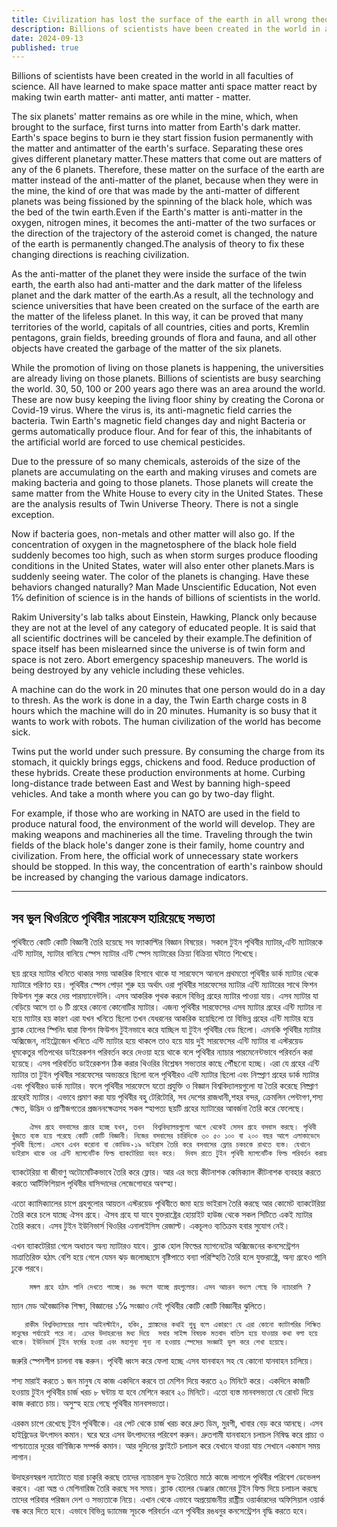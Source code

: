```yaml
---
title: Civilization has lost the surface of the earth in all wrong theories
description: Billions of scientists have been created in the world in all faculties of science. All have learned to make space matter anti space matter react by making twin earth matter- anti matter, anti matter - matter.
date: 2024-09-13
published: true
---
```


Billions of scientists have been created in the world in all faculties of science. All have learned to make space matter anti space matter react by making twin earth matter- anti matter, anti matter - matter.

The six planets' matter remains as ore while in the mine, which, when brought to the surface, first turns into matter from Earth's dark matter. Earth's space begins to burn ie they start fission fusion permanently with the matter and antimatter of the earth's surface. Separating these ores gives different planetary matter.These matters that come out are matters of any of the 6 planets. Therefore, these matter on the surface of the earth are matter instead of the anti-matter of the planet, because when they were in the mine, the kind of ore that was made by the anti-matter of different planets was being fissioned by the spinning of the black hole, which was the bed of the twin earth.Even if the Earth's matter is anti-matter in the oxygen, nitrogen mines, it becomes the anti-matter of the two surfaces or the direction of the trajectory of the asteroid comet is changed, the nature of the earth is permanently changed.The analysis of theory to fix these changing directions is reaching civilization.

As the anti-matter of the planet they were inside the surface of the twin earth, the earth also had anti-matter and the dark matter of the lifeless planet and the dark matter of the earth.As a result, all the technology and science universities that have been created on the surface of the earth are the matter of the lifeless planet. In this way, it can be proved that many territories of the world, capitals of all countries, cities and ports, Kremlin pentagons, grain fields, breeding grounds of flora and fauna, and all other objects have created the garbage of the matter of the six planets.

While the promotion of living on those planets is happening, the universities are already living on those planets. Billions of scientists are busy searching the world. 30, 50, 100 or 200 years ago there was an area around the world. These are now busy keeping the living floor shiny by creating the Corona or Covid-19 virus.
                              Where the virus is, its anti-magnetic field carries the bacteria.  Twin Earth's magnetic field changes day and night
Bacteria or germs automatically produce flour. 
And for fear of this, the inhabitants of the artificial world are forced to use chemical pesticides.

Due to the pressure of so many chemicals, asteroids of the size of the planets are accumulating on the earth and making viruses and comets are making bacteria and going to those planets. Those planets will create the same matter from the White House to every city in the United States. These are the analysis results of Twin Universe Theory. There is not a single exception.

Now if bacteria goes, non-metals and other matter will also go. If the concentration of oxygen in the magnetosphere of the black hole field suddenly becomes too high, such as when storm surges produce flooding conditions in the United States, water will also enter other planets.Mars is suddenly seeing water. The color of the planets is changing. Have these behaviors changed naturally?
Man Made Unscientific Education, 
Not even 1℅ definition of science is in the hands of billions of scientists in the world.

Rakim University's lab talks about Einstein, Hawking, Planck only because they are not at the level of any category of educated people. It is said that all scientific doctrines will be canceled by their example.The definition of space itself has been mislearned since the universe is of twin form and space is not zero.
Abort emergency spaceship maneuvers. The world is being destroyed by any vehicle including these vehicles.

A machine can do the work in 20 minutes that one person would do in a day to thresh.  As the work is done in a day, the Twin Earth charge costs in 8 hours which the machine will do in 20 minutes. Humanity is so busy that it wants to work with robots. The human civilization of the world has become sick.

Twins put the world under such pressure. By consuming the charge from its stomach, it quickly brings eggs, chickens and food. Reduce production of these hybrids. Create these production environments at home.
Curbing long-distance trade between East and West by banning high-speed vehicles. And take a month where you can go by two-day flight.

For example, if those who are working in NATO are used in the field to produce natural food, the environment of the world will develop. They are making weapons and machineries all the time. Traveling through the twin fields of the black hole's danger zone is their family, home country and civilization.
From here, the official work of unnecessary state workers should be stopped. 
In this way, the concentration of earth's rainbow should be increased by changing the various damage indicators.

---

## সব ভুল থিওরিতে পৃথিবীর সারফেস হারিয়েছে সভ‍্যতা

পৃথিবীতে কোটি কোটি বিজ্ঞানী তৈরি হয়েছে সব ফ‍্যাকাল্টির বিজ্ঞান বিষয়ের। সকলে টুইন পৃথিবীর ম‍্যাটার,এন্টি ম‍্যাটারকে এন্টি ম‍্যাটার, ম‍্যাটার বানিয়ে স্পেস ম‍্যাটার এন্টি স্পেস ম‍্যাটারের ক্রিয়া বিক্রিয়া ঘটাতে শিখেছে।

ছয় গ্রহের ম‍্যাটার খনিতে থাকার সময় আকরিক হিসাবে থাকে যা সারফেসে আনলে প্রথমতো পৃথিবীর ডার্ক ম‍্যাটার থেকে ম‍্যাটারে   পরিণত হয়। পৃথিবীর স্পেস পোড়া শুরু হয় অর্থাৎ ওরা পৃথিবীর সারফেসের ম‍্যাটার এন্টি ম‍্যাটারের সাথে ফিশন ফিউশন শুরু করে দেয় পারম‍্যানেন্টলি। এসব আকরিক পৃথক করলে বিভিন্ন গ্রহের ম‍্যাটার পাওয়া যায়। এসব ম‍্যাটার যা বেড়িয়ে আসে তা ৬ টি গ্রহের কোনো কোনোটির ম‍্যাটার। এজন‍্য পৃথিবীর সারফেসের এসব ম‍্যাটার গ্রহের এন্টি ম‍্যাটার না হয়ে ম‍্যাটার হয় কারণ এরা যখন খনিতে ছিলো তখন যেধরনের আকরিক হয়েছিলো তা বিভিন্ন গ্রহের এন্টি ম‍্যাটার হয়ে ব্ল‍্যাক হোলের স্পিনিং দ্বারা ফিশন ফিউশন টুইনভাবে করে যাচ্ছিল যা টুইন পৃথিবীর বেড ছিলো। এমনকি পৃথিবীর ম‍্যাটার অক্সিজেন, নাইট্রোজেন খনিতে এন্টি ম‍্যাটার হয়ে থাকলে তাও হয়ে যায় দুই সারফেসের এন্টি ম‍্যাটার বা এস্টরয়েড ধূমকেতুর গতিপথের ডাইরেকশন পরিবর্তন করে দেওয়া হয়ে থাকে বলে পৃথিবীর ন‍্যাচার পারমেনেন্টভাবে পরিবর্তন করা হয়েছে। এসব পরিবর্তিত ডাইরেকশন ঠিক করার থিওরির বিশ্লেষন সভ‍্যতার কাছে পৌঁছনো হচ্ছে।
এরা যে গ্রহের এন্টি ম‍্যাটার তা টুইন পৃথিবীর সারফেসের অভ‍্যন্তরে ছিলো বলে পৃথিবীরও এন্টি ম‍্যাটার ছিলো এবং নিস্প্রাণ গ্রহের ডার্ক ম‍্যাটার এবং পৃথিবীরও ডার্ক ম‍্যাটার। ফলে পৃথিবীর সারফেসে যতো প্রযুক্তি ও বিজ্ঞান  বিশ্ববিদ্যালয়গুলো যা তৈরি করেছে নিষ্প্রাণ গ্রহেরই ম‍্যাটার। এভাবে প্রমাণ করা যায় পৃথিবীর বহু টেরিটোরি, সব দেশের রাজধানী,শহর বন্দর, ক্রেমলিন পেন্টাগণ,শস‍্য ক্ষেত, উদ্ভিদ ও প্রাণীজগতের প্রজননক্ষেত্রসহ সকল স্হাপত‍্য ছয়টি গ্রহের ম‍্যাটারের আবর্জনা তৈরি করে ফেলেছে।

        ঐসব গ্রহে বসবাসের প্রচার হচ্ছে যখন, তখন  বিশ্ববিদ্যালয়গুলো আগে থেকেই সেসব গ্রহে বসবাস করছে। পৃথিবী খুঁজতে ব‍্যস্ত হয়ে পরেছে কোটি কোটি বিজ্ঞানী। নিজের বসবাসের চারিদিকে ৩০ ৫০ ১০০ বা ২০০ বছর আগে এলাকাভেদে পৃথিবী ছিলো। এসবে এখন করোনা বা কোভিড-১৯ ভাইরাস তৈরি করে বসবাসের ফ্লোর চকচকে রাখতে ব‍্যস্ত। যেখানে ভাইরাস থাকে ওর এন্টি ম‍্যাগনেটিক ফিল্ড ব‍্যাকটেরিয়া বহন করে।  দিবস রাতে টুইন পৃথিবী ম‍্যাগনেটিক ফিল্ড পরিবর্তন করায়
ব‍্যাকটেরিয়া বা জীবাণু অটোমেটিকভাবে তৈরি করে ফ্লোর। 
আর এর ভয়ে কীটনাশক কেমিক‍্যাল কীটনাশক  ব‍্যবহার করতে করতে আর্টিফিশিয়াল পৃথিবীর বাসিন্দাদের লেজেগোবরে অবস্হা।

এতো ক‍্যামিক‍্যালের চাপে গ্রহগুলোর আয়তন এস্টরয়েড পৃথিবীতে জমা হয়ে ভাইরাস তৈরি করছে আর কোমেট ব‍্যাকটেরিয়া তৈরি করে চলে যাচ্ছে ঐসব গ্রহে। ঐসব গ্রহে যা যাবে যুক্তরাষ্ট্রের হোয়াইট হাউজ থেকে সকল সিটিতে একই ম‍্যাটার তৈরি করবে। এসব টুইন ইউনিভার্স থিওরির এনালাইসিস রেজাল্ট। একচূলও ব‍্যতিক্রম হবার সুযোগ নেই।

এখন ব‍্যাকটেরিয়া গেলে অধাতব অন‍্য ম‍্যাটারও যাবে। ব্ল‍্যাক হোল ফিল্ডের ম‍্যাগনেটের অক্সিজেনের কনসেন্ট্রেশন মাত্রাতিরিক্ত হঠাৎ বেশি হয়ে গেলে যেমন ঝড় জলোচ্ছাসে বৃষ্টিপাতে বন‍্যা পরিস্হিতি তৈরি হলে যুক্তরাষ্ট্রে, অন‍্য গ্রহেও পানি ঢুকে পরবে।

        মঙ্গল গ্রহে হঠাৎ পানি দেখতে পাচ্ছে। রঙ বদলে যাচ্ছে গ্রহগুলোর। এসব আচরন বদলে গেছে কি ন‍্যাচারালি ?
ম‍্যান মেড অবৈজ্ঞানিক শিক্ষা, 
বিজ্ঞানের ১℅ সংজ্ঞাও নেই পৃথিবীর কোটি কোটি বিজ্ঞানীর ঝুলিতে।
   
       রাকীম বিশ্ববিদ্যালয়ের ল‍্যাব আইনস্টাইন, হকিং, প্ল‍্যাঙ্কদের কথাই শুধু বলে একারণে যে এরা কোনো ক‍্যাটাগরির শিক্ষিত মানুষের পর্যায়েই পরে না। এদের উদাহরনের মধ‍্য দিয়ে  সবার সাইন্স বিষয়ক মতবাদ বাতিল হয়ে যাওয়ার কথা বলা হয়ে থাকে। ইউনিভার্স টুইন ফর্মের হওয়া এবং মহাশূন‍্য শূন‍্য না হওয়ায় স্পেসের সংজ্ঞাই ভুল করে শেখা হয়েছে।
জরুরি স্পেসশীপ চালনা বন্ধ করুন। পৃথিবী ধ্বংস করে ফেলা হচ্ছে এসব যানবাহন সহ যে কোনো যানবাহন চালিয়ে।

শস‍্য মারাই করতে ১ জন মানুষ যে কাজ একদিনে করবে তা মেশিন দিয়ে করতে  ২০ মিনিটে করে।  একদিনে কাজটি হওয়ায় টুইন পৃথিবীর চার্জ খরচ ৮ ঘন্টায় যা হবে মেশিনে করবে ২০ মিনিটে। এতো ব‍্যস্ত মানবসভ‍্যতা যে রোবট দিয়ে কাজ করাতে চায়। অসুস্হ‍ হয়ে গেছে পৃথিবীর মানবসভ‍্যতা।

এরকম চাপে রেখেছে টুইন পৃথিবীকে। এর পেট থেকে চার্জ খরচ করে দ্রুত ডিম, মুরগী, খাবার বেড় করে আনছে। এসব হাইব্রিডের উৎপাদন কমান। ঘরে ঘরে এসব উৎপাদনের পরিবেশ করুন।
দ্রুতগামী যানবাহনে চলাচল নিষিদ্ধ করে প্রাচ‍্য ও পাশ্চাত‍্যের দূরের বাণিজ্যিক সম্পর্ক কমান। আর দুদিনের ফ্লাইটে চলাচল করে যেখানে যাওয়া যায় সেখানে একমাস সময় লাগান।

উদাহরনস্বরূপ ন‍্যাটোতে যারা চাকুরি করছে তাদের ন‍্যাচারাল ফুড তৈরিতে  মাঠে কাজে লাগালে পৃথিবীর পরিবেশ ডেভেলপ করবে। এরা অস্ত্র ও মেশিনারিজ তৈরি করছে সব সময়। ব্ল‍্যাক হোলের ডেঞ্জার জোনের টুইন ফিল্ড দিয়ে  চলাচল করছে তাদের পরিবার পরিজন দেশ ও সভ‍্যতাকে নিয়ে। এখান থেকে এভাবে অপ্রয়োজনীয় রাষ্ট্রীয় ওয়ার্কারদের অফিসিয়াল ওয়ার্ক বন্ধ করে দিতে হবে। 
এভাবে বিভিন্ন ড‍্যামেজ সূচকে পরিবর্তন এনে পৃথিবীর রঙধনুর কনসেন্ট্রেশন বৃদ্ধি করতে হবে।            
